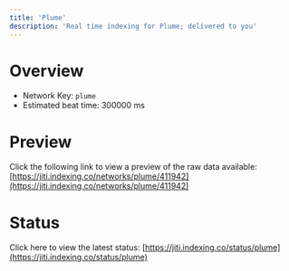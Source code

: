 ```yaml
---
title: 'Plume'
description: 'Real time indexing for Plume; delivered to you'
---
```


# Overview
- Network Key: `plume`
- Estimated beat time: 300000 ms

# Preview
Click the following link to view a preview of the raw data available: [https://jiti.indexing.co/networks/plume/411942](https://jiti.indexing.co/networks/plume/411942)

# Status
Click here to view the latest status: [https://jiti.indexing.co/status/plume](https://jiti.indexing.co/status/plume)
